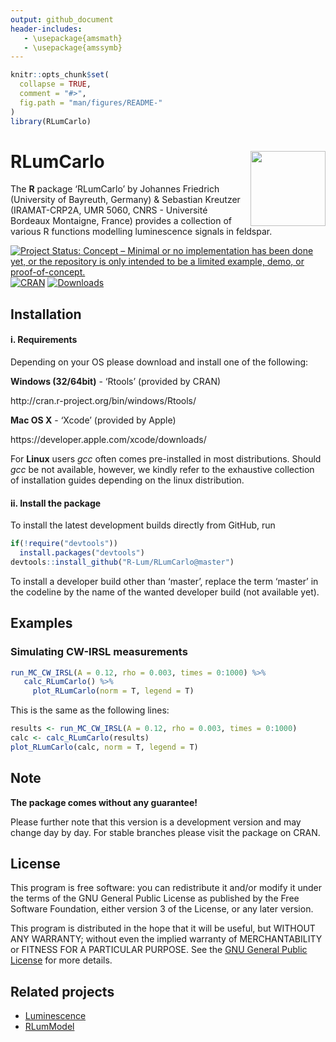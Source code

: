 ```yaml
---
output: github_document
header-includes:
   - \usepackage{amsmath}
   - \usepackage{amssymb}
---
```

<!-- README.md was auto-generated by README.Rmd. Please DO NOT edit by hand!-->

```r
knitr::opts_chunk$set(
  collapse = TRUE,
  comment = "#>",
  fig.path = "man/figures/README-"
)
library(RLumCarlo)
```

# RLumCarlo <img width=120px src="docs/img/Logo_RLumCarlo.png" align="right" />

The **R** package 'RLumCarlo' by Johannes Friedrich (University of Bayreuth, Germany) & Sebastian Kreutzer (IRAMAT-CRP2A, UMR 5060, CNRS - Université Bordeaux Montaigne, France) provides a collection of various R functions modelling luminescence signals in feldspar.

[![Project Status: Concept – Minimal or no implementation has been done yet, or the repository is only intended to be a limited example, demo, or proof-of-concept.](http://www.repostatus.org/badges/latest/concept.svg)](a href="https://www.repostatus.org/#concept">)
[![CRAN](http://www.r-pkg.org/badges/version/RLumCarlo)](https://cran.r-project.org/package=RLumCarlo)
[![Downloads](http://cranlogs.r-pkg.org/badges/grand-total/RLumCarlo)](http://www.r-pkg.org/pkg/RLumCarlo)


## Installation

#### i. Requirements

Depending on your OS please download and install one of the following:

**Windows (32/64bit)** - 'Rtools' (provided by CRAN)

   http://cran.r-project.org/bin/windows/Rtools/

**Mac OS X** - 'Xcode' (provided by Apple)

   https://developer.apple.com/xcode/downloads/

For **Linux** users *gcc* often comes pre-installed in most distributions. Should *gcc* be not available, however, we kindly refer to the exhaustive collection of installation guides depending on the linux distribution.

#### ii. Install the package

To install the latest development builds directly from GitHub, run

```r
if(!require("devtools"))
  install.packages("devtools")
devtools::install_github("R-Lum/RLumCarlo@master")
```

To install a developer build other than 'master', replace the term 'master' in the codeline by the name
of the wanted developer build (not available yet). 

## Examples

### Simulating CW-IRSL measurements

```r
run_MC_CW_IRSL(A = 0.12, rho = 0.003, times = 0:1000) %>%
   calc_RLumCarlo() %>%
     plot_RLumCarlo(norm = T, legend = T)
```

This is the same as the following lines:

```r
results <- run_MC_CW_IRSL(A = 0.12, rho = 0.003, times = 0:1000)
calc <- calc_RLumCarlo(results) 
plot_RLumCarlo(calc, norm = T, legend = T)
```

## Note

**The package comes without any guarantee!**

Please further note that this version is a development version and may change day by day. For stable branches please visit the package on CRAN.

## License

This program is free software: you can redistribute it and/or modify it under the terms of the GNU General Public License as published by the Free Software Foundation, either version 3 of the License, or any later version.

This program is distributed in the hope that it will be useful, but WITHOUT ANY WARRANTY; without even the implied warranty of MERCHANTABILITY or FITNESS FOR A PARTICULAR PURPOSE. See the [GNU General Public License](https://github.com/R-Lum/RLumCarlo/blob/master/LICENSE) for more details.

## Related projects 

* [Luminescence](https://github.com/R-Lum/Luminescence)
* [RLumModel](https://github.com/R-Lum/RLumModel)

